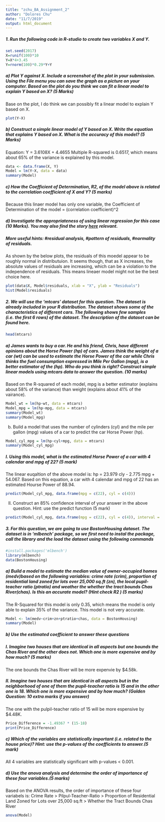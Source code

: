 ```yaml
---
title: "zchu_BA_Assignment_2"
author: "Dolores Chu"
date: "11/7/2019"
output: html_document
---
```

##### 1.	Run the following code in R-studio to create two variables X and Y.
```r
set.seed(2017)
X=runif(100)*10
Y=X*4+3.45
Y=rnorm(100)*0.29*Y+Y
```

##### a)	Plot Y against X. Include a screenshot of the plot in your submission. Using the File menu you can save the graph as a picture on your computer.  Based on the plot do you think we can fit a linear model to explain Y based on X? (5 Marks)  
Base on the plot, I do think we can possibly fit a linear model to explain Y based on X.
```r
plot(Y~X)
```


##### b)	Construct a simple linear model of Y based on X. Write the equation that explains Y based on X. What is the accuracy of this model? (5 Marks)  
Equation: Y = 3.6108X +   4.4655 
Multiple R-squared is 0.6517, which means about 65% of the variance is explained by this model. 
```r
data <- data.frame(X, Y)
Model = lm(Y~X, data = data)
summary(Model)
```

##### c)	How the Coefficient of Determination, R2, of the model above is related to the correlation coefficient of X and Y? (5 marks)  
Because this linaer model has only one variable, the Coefficient of Determination of the model = (correlation coefficient)^2

##### d)	Investigate the appropriateness of using linear regression for this case (10 Marks). You may also find the story [here](http://blog.minitab.com/blog/statistics-and-quality-data-analysis/violations-of-the-assumptions-for-linear-regression-the-trial-of-lionel-loosefit-day-1) relevant. 
##### More useful hints: #residual analysis, #pattern of residuals, #normality of residuals.  
As shown by the below plots, the residuals of this moedel appear to be roughly normal in distributuion. It seems though, that as X increases, the absolute values of residuals are increasing, which can be a violation to the independence of residuals. This means lineaer model might not be the best choice here. 
```r
plot(data$X, Model$residuals, xlab = "X", ylab = "Residuals")
hist(Model$residuals)
```


##### 2.	We will use the ‘mtcars’ dataset for this question. The dataset is already included in your R distribution. The dataset shows some of the characteristics of different cars. The following shows few samples (i.e. the first 6 rows) of the dataset. The description of the dataset can be found here.
```r
head(mtcars)
```

##### a)	James wants to buy a car.  He and his friend, Chris, have different opinions about the Horse Power (hp) of cars. James think the weight of a car (wt) can be used to estimate the Horse Power of the car while Chris thinks the fuel consumption expressed in Mile Per Gallon (mpg), is a better estimator of the (hp). Who do you think is right? Construct simple linear models using mtcars data to answer the question. (10 marks)  
Based on the R-squared of each model, mpg is a better estimator (explains about 58% of the variance) than weight (explains about 41% of the vairance).
```r
Model_wt = lm(hp~wt, data = mtcars)
Model_mpg = lm(hp~mpg, data = mtcars)
summary(Model_wt)
summary(Model_mpg)
```

b)	Build a model that uses the number of cylinders (cyl) and the mile per gallon (mpg) values of a car to predict the car Horse Power (hp). 
```r
Model_cyl_mpg = lm(hp~cyl+mpg, data = mtcars)
summary(Model_cyl_mpg)
```


##### I.	Using this model, what is the estimated Horse Power of a car with 4 calendar and mpg of 22? (5 mark)  
The linear euqaltion of the above model is: hp = 23.979 cly - 2.775 mpg + 54.067.
Based on this equation, a car with 4 calendar and mpg of 22 has an estimated Hourse Power of 88.94.
```r
predict(Model_cyl_mpg, data.frame(mpg = c(22), cyl = c(4)))
```

II.	Construct an 85% confidence interval of your answer in the above question. Hint: use the predict function (5 mark)  
```r
predict(Model_cyl_mpg, data.frame(mpg = c(22), cyl = c(4)), interval = "prediction", level = 0.85)
```

##### 3.	For this question, we are going to use BostonHousing dataset. The dataset is in ‘mlbench’ package, so we first need to instal the package, call the library and the load the dataset using the following commands
```r
#install.packages('mlbench')
library(mlbench)
data(BostonHousing)
```

##### a)	Build a model to estimate the median value of owner-occupied homes (medv)based on the following variables: crime rate (crim), proportion of residential land zoned for lots over 25,000 sq.ft (zn), the local pupil-teacher ratio (ptratio) and weather the whether the tract bounds Chas River(chas). Is this an accurate model? (Hint check R2 ) (5 marks)  
The R-Squared for this model is only 0.35, which means the model is only able to explain 35% of the variance. This model is not very accurate.
```r
Model <- lm(medv~crim+zn+ptratio+chas, data = BostonHousing)
summary(Model)
```

##### b)	Use the estimated coefficient to answer these questions

##### I.	Imagine two houses that are identical in all aspects but one bounds the Chas River and the other does not. Which one is more expensive and by how much? (5 marks)  
The one bounds the Chas River will be more expenvie by $4.58k. 

##### II.	Imagine two houses that are identical in all aspects but in the neighborhood of one of them the pupil-teacher ratio is 15 and in the other one is 18. Which one is more expensive and by how much? (Golden Question: 10 extra marks if you answer)  
The one with the pulpil-teacher ratio of 15 will be more espensive by $4.48K.
```r
Price_Difference = -1.49367 * (15-18)
print(Price_Difference)
```

##### c)	Which of the variables are statistically important (i.e. related to the house price)? Hint: use the p-values of the coefficients to answer.(5 mark)  
All 4 variables are statistically significant with p-values < 0.001. 

##### d)	Use the anova analysis and determine the order of importance of these four variables.(5 marks)  
Based on the ANOVA results, the order of importance of these four variabels is:
Crime Rate > Pilpul-Teacher-Ratio > Proportion of Residential Land Zoned for Lots over 25,000 sq.ft > Whether the Tract Bounds Chas River
```r
anova(Model)
```


